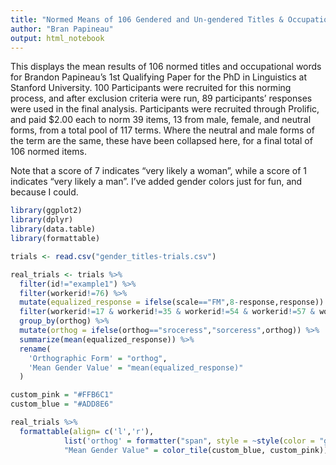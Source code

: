 ```yaml
---
title: "Normed Means of 106 Gendered and Un-gendered Titles & Occupations"
author: "Bran Papineau"
output: html_notebook
---
```


This displays the mean results of 106 normed titles and occupational words for Brandon Papineau's 1st Qualifying Paper for the PhD in Linguistics at Stanford University. 100 Participants were recruited for this norming process, and  after exclusion criteria were run, 89 participants' responses were used in the final analysis. Participants were recruited through Prolific, and paid $2.00 each to norm 39 items, 13 from male, female, and neutral forms, from a total pool of 117 terms. Where the neutral and male forms of the term are the same, these have been collapsed here, for a final total of 106 normed items.

Note that a score of 7 indicates "very likely a woman", while a score of 1 indicates "very likely a man". I've added gender colors just for fun, and because I could.


```r
library(ggplot2)
library(dplyr)
library(data.table)
library(formattable)
```

```r
trials <- read.csv("gender_titles-trials.csv")
```

```r
real_trials <- trials %>%
  filter(id!="example1") %>% 
  filter(workerid!=76) %>%
  mutate(equalized_response = ifelse(scale=="FM",8-response,response)) %>%
  filter(workerid!=17 & workerid!=35 & workerid!=54 & workerid!=57 & workerid!=68 & workerid!=69 & workerid!=72 & workerid!=86 & workerid!=89 & workerid != 107 & workerid != 111) %>% 
  group_by(orthog) %>%
  mutate(orthog = ifelse(orthog=="sroceress","sorceress",orthog)) %>%
  summarize(mean(equalized_response)) %>%
  rename(
    'Orthographic Form' = "orthog",
    'Mean Gender Value' = "mean(equalized_response)"
  ) 
```

```r
custom_pink = "#FFB6C1"
custom_blue = "#ADD8E6"
```

```r
real_trials %>%
  formattable(align= c('l','r'),
            list('orthog' = formatter("span", style = ~style(color = "grey", font.weight="bold")),
            "Mean Gender Value" = color_tile(custom_blue, custom_pink)))
```

